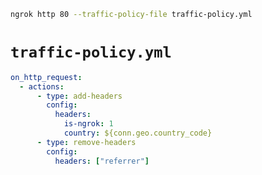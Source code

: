 ```bash
ngrok http 80 --traffic-policy-file traffic-policy.yml
```

# `traffic-policy.yml`

```yaml
on_http_request:
  - actions:
      - type: add-headers
        config:
          headers:
            is-ngrok: 1
            country: ${conn.geo.country_code}
      - type: remove-headers
        config:
          headers: ["referrer"]
```
